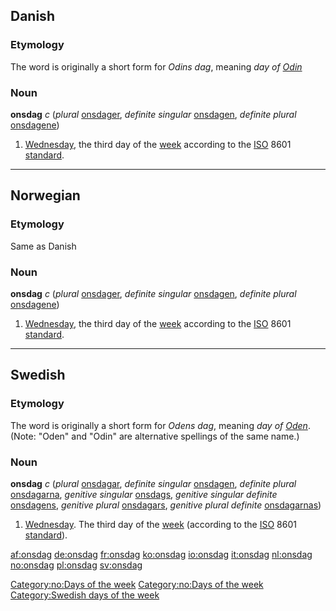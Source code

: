 ==Danish==
[[Category:no:Days of the week]]
===Etymology===
The word is originally a short form for ''Odins dag'', meaning ''day of [[w:Odin|Odin]]''
===Noun===
'''onsdag''' ''c'' (''plural'' [[onsdager]], ''definite singular'' [[onsdagen]], ''definite plural'' [[onsdagene]])
#[[Wednesday]], the third day of the [[week]] according to the [[ISO]] 8601 [[standard]].

----

==Norwegian==
[[Category:no:Days of the week]]
===Etymology===
Same as Danish
===Noun===
'''onsdag''' ''c'' (''plural'' [[onsdager]], ''definite singular'' [[onsdagen]], ''definite plural'' [[onsdagene]])
#[[Wednesday]], the third day of the [[week]] according to the [[ISO]] 8601 [[standard]].

----

==Swedish==
===Etymology===
The word is originally a short form for ''Odens dag'', meaning ''day of [[w:Odin|Oden]]''. (Note: "Oden" and "Odin" are alternative spellings of the same name.)
===Noun===
[[Category:Swedish days of the week]]
'''onsdag''' ''c'' (''plural'' [[onsdagar]], ''definite singular'' [[onsdagen]], ''definite plural'' [[onsdagarna]], ''genitive singular'' [[onsdags]], ''genitive singular definite'' [[onsdagens]], ''genitive plural'' [[onsdagars]], ''genitive plural definite'' [[onsdagarnas]])

# [[Wednesday]]. The third day of the [[week]] (according to the [[ISO]] 8601 [[standard]]).

[[af:onsdag]]
[[de:onsdag]]
[[fr:onsdag]]
[[ko:onsdag]]
[[io:onsdag]]
[[it:onsdag]]
[[nl:onsdag]]
[[no:onsdag]]
[[pl:onsdag]]
[[sv:onsdag]]